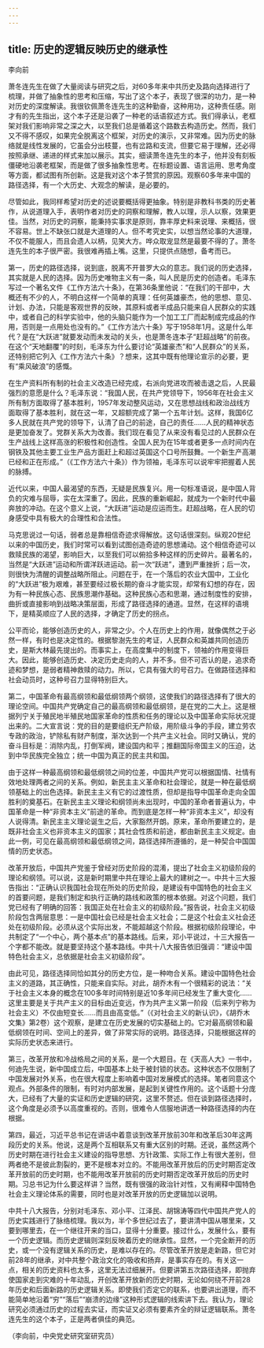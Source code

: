 ```yaml
---
---
---
```

title: 历史的逻辑反映历史的继承性
---




李向前

萧冬连先生在做了大量阅读与研究之后，对60多年来中共历史及路向选择进行了梳理，并做了抽象性的思考和压缩，写出了这个本子，表现了很深的功力，是一种对历史的深度解读。我很钦佩萧冬连先生的这种勤奋，这种用功，这种责任感。刚才有的先生指出，这个本子还是沿袭了一种老的话语叙述方式。我们得承认，老框架对我们影响非常之深之大，以至我们总是循着这个路数去构造历史。然而，我们又不得不感叹，如果完全脱离这个框架，对历史的演示，又非常难。因为历史的脉络就是线性发展的，它虽会分出枝蔓，也有岔路和支流，但要它易于理解，还必得按照承继、递进的样式来加以展示。其实，细读萧冬连先生的本子，他并没有刻板僵硬地沿袭老框架，而是做了很多抽象性思考。在标题设置、语言运用、思考角度等方面，都试图有所创新。这是我对这个本子赞赏的原因。观察60多年来中国的路径选择，有一个大历史、大观念的解读，是必要的。

尽管如此，我同样希望对历史的述说要概括得更抽象。特别是非教科书类的历史著作，从说道理入手，表明作者对历史的洞察和理解，教人以理，示人以察，效果更佳。当然，对历史的洞察，能秉持实事求是原则，靠丰厚史料来说理、来概括，很不容易。世上不缺张口就是大道理的人。但不考究史实，以想当然论事的大道理，不仅不能服人，而且会遗人以柄，见笑大方。哗众取宠显然是最要不得的了。萧冬连先生的本子很严密。我很难再插上嘴。这里，只提供点随想，备考而已。

第一，历史的路径选择，说到底，脱离不开普罗大众的意志。我们说的历史选择，其实就是人民的选择。因为历史唯物主义有一条，叫人民是历史的创造者。毛泽东写过一个著名文件《工作方法六十条》，在第36条里他说：“在我们的干部中，大概还有不少的人，不明白这样一个简单的真理：任何英雄豪杰，他的思想、意见、计划、办法，只能是客观世界的反映，其原料或者半成品只能来自人民群众的实践中，或者自己的科学实验中，他的头脑只能作为一个加工工厂而起制成完成品的作用，否则是一点用处也没有的。”《工作方法六十条》写于1958年1月。这是什么年代？是在“大跃进”就要发动而未发动的关头，也是萧冬连本子“赶超战略”的前夜。在这个“天地翻覆”的时刻，毛泽东为什么要讨论“英雄豪杰”和“人民群众”的关系，还特别把它列入《工作方法六十条》？想来，这其中既有他理论宣示的必要，更有“乘风破浪”的感慨。

在生产资料所有制的社会主义改造已经完成，右派向党进攻而被击退之后，人民最强烈的意愿是什么？毛泽东说：“我国人民，在共产党领导下，1956年在社会主义所有制方面取得了基本胜利，1957年发动整风运动，又在思想战线和政治战线方面取得了基本胜利，就在这一年，又超额完成了第一个五年计划。这样，我国6亿多人民就在共产党的领导下，认清了自己的前途，自己的责任……人民的精神状态是更加奋发了。党群关系大为改善。我们现在看见了从来没有看见过的人民群众在生产战线上这样高涨的积极性和创造性。全国人民为在15年或者更多一点时间内在钢铁及其他主要工业生产品方面赶上和超过英国这个口号所鼓舞。一个新生产高潮已经和正在形成。”（《工作方法六十条》）作为领袖，毛泽东可以说牢牢把握着人民的脉搏。

近代以来，中国人最渴望的东西，无疑是民族复兴。用一句标准语说，是中国人背负的灾难与屈辱，实在太深重了。因此，民族的重新崛起，就成为一个新时代中最奔放的冲动。在这个意义上说，“大跃进”运动是应运而生。赶超战略，在人民的切身感受中具有极大的合理性和合法性。

马克思说过一句话，弱者总是靠相信奇迹求得解放。这句话很深刻。纵观20世纪以来的中国历史，我们时常可以看到试图创造奇迹的思想涌动。这个相信奇迹可以救赎民族的渴望，影响巨大，以至我们可以俯拾多种这样的历史碎片。最著名的，当然是“大跃进”运动和所谓洋跃进运动。前一次“跃进”，遭到严重挫折；后一次，则很快为清醒的调整战略所阻止。问题在于，在一个落后的农业大国中，工业化的“大跃进”极为艰难，甚至要经过极长期的奋斗才能实现，却常有幻想的存在，因为有一种民族心态、民族思潮作基础。这种民族心态和思潮，通过制度性的安排，曲折或直接影响到战略决策层面，形成了路径选择的通道。显然，在这样的语境下，是精英顺应了人民的选择，才确定了历史的拐点。

公平而论，能够创造历史的人，非常之少。个人在历史上的作用，就像偶然之于必然一样，有时也是决定性的。根据黎澍先生的考证，人民群众和英雄共同创造历史，是斯大林最先提出的。而事实上，在高度集中的制度下，领袖的作用变得巨大。因此，能够创造历史、决定历史走向的人，并不多。但不可否认的是，追求奇迹和梦想，是弱者精神救赎的动力。所以，它具有强大的号召力。在做路径选择和社会动员时，这种号召力显得特别巨大。

第二，中国革命有最高纲领和最低纲领两个纲领，这使我们的路径选择有了很大的理论空间。中国共产党确定自己的最高纲领和最低纲领，是在党的二大上。这是根据列宁关于殖民地半殖民地国家革命的性质和任务的理论以及中国革命实际状况提出来的。二大宣言说：党的目的是要组织无产阶级，用阶级斗争的手段，建立劳农专政的政治，铲除私有财产制度，渐次达到一个共产主义社会。同时又确认，党的奋斗目标是：消除内乱，打倒军阀，建设国内和平；推翻国际帝国主义的压迫，达到中华民族完全独立；统一中国为真正的民主共和国。

由于这样一种最高纲领和最低纲领之间的位差，中国共产党可以根据国情、社情有效地处理两者之间的关系。例如，新民主主义革命和社会理论，就是一种在最低纲领基础上的出色选择。新民主主义有它的过渡性质，但却是指导中国革命走向全国胜利的奠基石。在新民主主义理论和纲领尚未出现时，中国的革命者普遍认为，中国革命是一种“非资本主义”前途的革命。而到底是怎样一种“非资本主义”，却没有人说得清。新民主主义理论诞生之后，大家豁然开朗。原来，革命所要建立的，是既非社会主义也非资本主义的国家；其社会性质和前途，都由新民主主义规定。由此一例，可见在最高纲领和最低纲领之间，路径选择所遵循的，是一种契合中国国情的历史状态。

改革开放后，中国共产党鉴于曾经对历史阶段的混淆，提出了社会主义初级阶段的理论和纲领。可以说，这是新时期里中共在理论上最大的建树之一。中共十三大报告指出：“正确认识我国社会现在所处的历史阶段，是建设有中国特色的社会主义的首要问题，是我们制定和执行正确的路线和政策的根本依据。对这个问题，我们党已经有了明确的回答：我国正处在社会主义的初级阶段。”报告说，社会主义初级阶段包含两层意思：一是中国社会已经是社会主义社会；二是这个社会主义社会还处在初级阶段。必须从这个实际出发，不能超越这个阶段。根据初级阶段理论，中共制定了“一个中心，两个基本点”的基本路线。后来，邓小平说过，十三大报告一个字都不能改。就是要坚持这个基本路线。中共十八大报告依旧强调：“建设中国特色社会主义，总依据是社会主义初级阶段”。

由此可见，路径选择同恰如其分的历史方位，是一种吻合关系。建设中国特色社会主义的道路，其正确性，只能来自实际。对此，胡乔木有一个很精彩的说法：“关于社会主义本身的概念在100多年时间特别是近10多年间已经发生了重大变化……这里主要是关于共产主义的目标由近变远，作为共产主义第一阶段（后来列宁称为社会主义）不仅由短变长……而且由高变低。”（《对社会主义的新认识》，《胡乔木文集》第2卷）这个观察，是建立在历史发展的切实基础上的。它对最高纲领和最低纲领在时间、空间上的差异，做了非常实际的说明。路径选择，只能根据这样的实际历史状态来进行。

第三，改革开放和冷战格局之间的关系，是一个大题目。在《天高人大》一书中，何迪先生说，新中国成立后，中国基本上处于被封锁的状态。这种状态不仅限制了中国发展对外关系，也在很大程度上影响着中国对发展模式的选择。笔者同意这个观点。外部条件的限制，有时对内部发展，是起到关键性作用的。这个话题十分庞大，已经有了大量的实证和历史逻辑的研究，这里不赘述。但在谈到路径选择时，这个角度是必须予以高度重视的。否则，很难令人信服地讲透一种路径选择的内在根据。

第四，最近，习近平总书记在讲话中着意谈到改革开放前30年和改革后30年这两段历史的关系。他说，这是两个互相联系又有重大区别的时期。还说，虽然这两个历史时期在进行社会主义建设的指导思想、方针政策、实际工作上有很大差别，但两者绝不是彼此割裂的，更不是根本对立的。不能用改革开放后的历史时期否定改革开放前的历史时期，也不能用改革开放前的历史时期否定改革开放后的历史时期。习总书记为什么要这样讲？当然，既有很强的政治针对性，又有阐释中国特色社会主义理论体系的需要，同时也是对改革开放的历史逻辑加以说明。

中共十八大报告，分别对毛泽东、邓小平、江泽民、胡锦涛等四代中国共产党人的历史实践进行了脉络梳理。我以为，半个多世纪过去了，要讲清中国从哪里来，又要到哪里去，在一个继往开来的当口，显得十分重要。接过什么，发展什么，要有一个历史逻辑。而历史逻辑则深刻反映着历史的继承性。显然，一个完全断开的历史，或一个没有逻辑关系的历史，是难以存在的。尽管改革开放是走新路，但它对前28年的继承，对中共整个政治文化的吸收和扬弃，是事实存在的。有关这一点，相关的历史资料也太多，这里无法过细展开。但要讲第五次路径选择，即抛弃使国家走到灾难的十年动乱，开创改革开放新的历史时期，无论如何绕不开前28年历史和后面新路的历史逻辑关系。即使我们否定它的联系，也要讲出道理，而不能简单地沿着“穷”“落后”“崩溃的边缘”这种形式逻辑的线索讲下去。我认为，理论研究必须通过历史的过程去实证，而实证又必须有要素齐全的辩证逻辑联系。萧冬连先生的这个本子，正是两者俱佳的典范。

（李向前，中央党史研究室研究员）